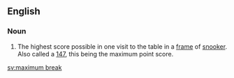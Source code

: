 ==English==

===Noun===
{{en-noun|sg=[[maximum]] [[break]]}}

# {{context|snooker}} The highest score possible in one visit to the table in a [[frame]] of [[snooker]]. Also called a [[147]], this being the maximum point score.

[[sv:maximum break]]